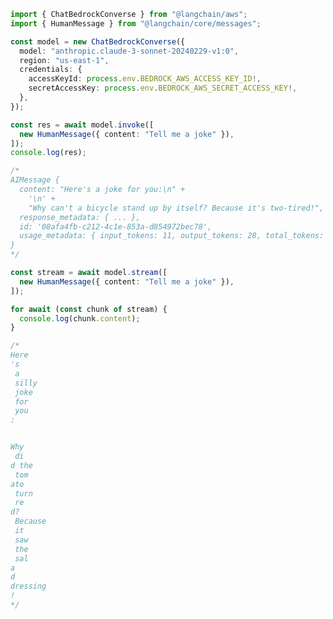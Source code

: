 ```typescript
import { ChatBedrockConverse } from "@langchain/aws";
import { HumanMessage } from "@langchain/core/messages";

const model = new ChatBedrockConverse({
  model: "anthropic.claude-3-sonnet-20240229-v1:0",
  region: "us-east-1",
  credentials: {
    accessKeyId: process.env.BEDROCK_AWS_ACCESS_KEY_ID!,
    secretAccessKey: process.env.BEDROCK_AWS_SECRET_ACCESS_KEY!,
  },
});

const res = await model.invoke([
  new HumanMessage({ content: "Tell me a joke" }),
]);
console.log(res);

/*
AIMessage {
  content: "Here's a joke for you:\n" +
    '\n' +
    "Why can't a bicycle stand up by itself? Because it's two-tired!",
  response_metadata: { ... },
  id: '08afa4fb-c212-4c1e-853a-d854972bec78',
  usage_metadata: { input_tokens: 11, output_tokens: 28, total_tokens: 39 }
}
*/

const stream = await model.stream([
  new HumanMessage({ content: "Tell me a joke" }),
]);

for await (const chunk of stream) {
  console.log(chunk.content);
}

/*
Here
's
 a
 silly
 joke
 for
 you
:


Why
 di
d the
 tom
ato
 turn
 re
d?
 Because
 it
 saw
 the
 sal
a
d
dressing
!
*/
```
